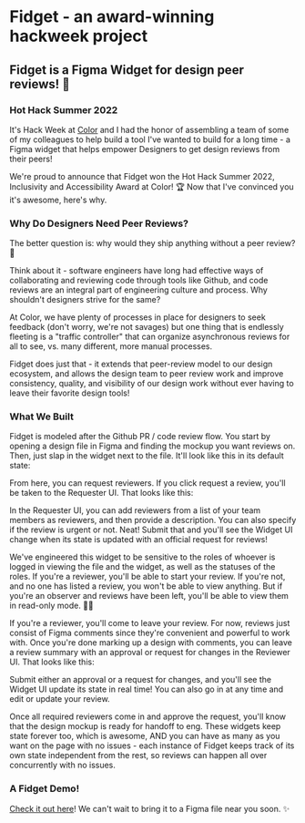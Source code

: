 
<HeaderImage image="/blog/fidget/cover.png" />

# Fidget - an award-winning hackweek project

## Fidget is a Figma Widget for design peer reviews! 🚀

<MetadataBar date="August 2022" category="Projects" />

### Hot Hack Summer 2022

It's Hack Week at [Color](https://color.com/) and I had the honor of assembling a team of some of my colleagues to help build a tool I've wanted to build for a long time - a Figma widget that helps empower Designers to get design reviews from their peers!

We're proud to announce that Fidget won the Hot Hack Summer 2022, Inclusivity and Accessibility Award at Color! 🏆 Now that I've convinced you it's awesome, here's why.

### Why Do Designers Need Peer Reviews?

The better question is: why would they ship anything without a peer review? 🤔

Think about it - software engineers have long had effective ways of collaborating and reviewing code through tools like Github, and code reviews are an integral part of engineering culture and process. Why shouldn't designers strive for the same?

At Color, we have plenty of processes in place for designers to seek feedback (don't worry, we're not savages) but one thing that is endlessly fleeting is a "traffic controller" that can organize asynchronous reviews for all to see, vs. many different, more manual processes.

Fidget does just that - it extends that peer-review model to our design ecosystem, and allows the design team to peer review work and improve consistency, quality, and visibility of our design work without ever having to leave their favorite design tools!

### What We Built

Fidget is modeled after the Github PR / code review flow. You start by opening a design file in Figma and finding the mockup you want reviews on. Then, just slap in the widget next to the file. It'll look like this in its default state:

<ContentImage
  image="/blog/fidget/welcome.webp"
  caption="Fidget welcome screen"
/>

From here, you can request reviewers. If you click request a review, you'll be taken to the Requester UI. That looks like this:

<ContentImage
  image="/blog/fidget/request.webp"
  caption="Fidget request a review UI"
/>

In the Requester UI, you can add reviewers from a list of your team members as reviewers, and then provide a description. You can also specify if the review is urgent or not. Neat! Submit that and you'll see the Widget UI change when its state is updated with an official request for reviews!

<ContentImage
  image="/blog/fidget/reviews.webp"
  caption="Fidget awaiting reviews UI"
/>

We've engineered this widget to be sensitive to the roles of whoever is logged in viewing the file and the widget, as well as the statuses of the roles. If you're a reviewer, you'll be able to start your review. If you're not, and no one has listed a review, you won't be able to view anything. But if you're an observer and reviews have been left, you'll be able to view them in read-only mode. 👍🏽

If you're a reviewer, you'll come to leave your review. For now, reviews just consist of Figma comments since they're convenient and powerful to work with. Once you're done marking up a design with comments, you can leave a review summary with an approval or request for changes in the Reviewer UI. That looks like this:

<ContentImage
  image="/blog/fidget/review.webp"
  caption="Fidget leaving a review UI"
/>

Submit either an approval or a request for changes, and you'll see the Widget UI update its state in real time! You can also go in at any time and edit or update your review.

Once all required reviewers come in and approve the request, you'll know that the design mockup is ready for handoff to eng. These widgets keep state forever too, which is awesome, AND you can have as many as you want on the page with no issues - each instance of Fidget keeps track of its own state independent from the rest, so reviews can happen all over concurrently with no issues.

### A Fidget Demo!

[Check it out here](https://www.loom.com/share/06bf10a4338241ada158a0ce50856544)! We can't wait to bring it to a Figma file near you soon. ✨
